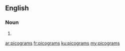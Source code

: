 ==English==

===Noun===
{{head|en|plural}}

# {{plural of|picogram|lang=en|nocat=1}}

[[ar:picograms]]
[[fr:picograms]]
[[ku:picograms]]
[[my:picograms]]